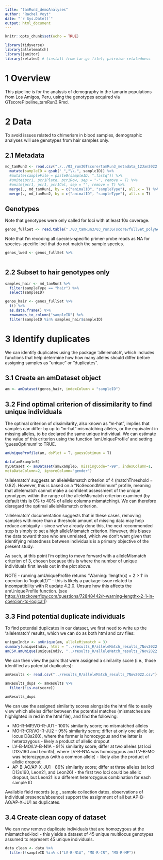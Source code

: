 ```yaml
---
title: "tamRun3_demoAnalyses"
author: "Rachel Voyt"
date: "`r Sys.Date()`"
output: html_document
---
```


```r
knitr::opts_chunk$set(echo = TRUE)
```

```r
library(tidyverse)
library(allelematch)
library(janitor)
library(related) # (install from tar.gz file); pairwise relatedness
```

# 1 Overview

This pipeline is for the analysis of demography in the tamarin populations from Los Amigos, Peru, using the genotypes acquired via GTscorePipeline_tamRun3.Rmd. 

# 2 Data

To avoid issues related to chimerism in blood samples, demographic analyses will use genotypes from hair samples only.

## 2.1 Metadata

```r
md_tamRun3 <- read.csv("./../03_run3GTscore/tamRun3_metadata_12Jan2022.csv") %>%
  mutate(sampleID = gsub("_","\\.", sampleID)) %>%
  #mutate(sampleFile = paste0(sampleID, ".fastq")) %>%
  #unite(pcr1, pcr1Plate, pcr1Row, sep = "-", remove = T) %>%
  #unite(pcr1, pcr1, pcr1Col, sep = "", remove = T) %>%
  merge(., md_tamRun1, by = c("animalID", "sampleType"), all.x = T) %>%
  merge(., md_tamRun2, by = c("animalID", "sampleType"), all.x = T)
```

## Genotypes
Note that genotypes were only called for loci with at least 10x coverage.

```r
genos_fullSet <- read.table("./03_tamRun3/03_run3GTscore/fullSet_polyGenResults_singleSNP_10x.txt", header = T)
```

Note that I'm recoding all species-specific primer-probe reads as NA for species-specific loci that do not match the sample species.

```r
genos_lwed <- genos_fullSet %>%
  
```


## 2.2 Subset to hair genotypes only

```r
samples_hair <- md_tamRun3 %>%
  filter(sampleType == "hair") %>%
  select(sampleID)

genos_hair <- genos_fullSet %>%
  t() %>%
  as.data.frame() %>%
  rownames_to_column("sampleID") %>%
  filter(sampleID %in% samples_hair$sampleID)
```


# 3 Identify duplicates

We can identify duplicates using the package 'allelematch', which includes functions that help determine how how many alleles should differ before assigning samples as "unique" or "duplicates".

## 3.1 Create an amDataset object

```r
am <- amDataset(genos_hair, indexColumn = "sampleID")
```

## 3.2 Find optimal criterion of dissimilarity to find unique individuals

The optimal criterion of dissimilarity, also known as "m-hat", implies that samples can differ by up to "m-hat" mismatching alleles, or the equivalent in missing alleles, to be declared the same unique individual. We can estimate the value of this criterion using the function 'amUniqueProfile' and setting 'guessOptimum' to TRUE.

```r
amUniqueProfile(am, doPlot = T, guessOptimum = T)

data(amExample5)
myDataset <- amDataset(amExample5, missingCode="-99", indexColumn=1,
metaDataColumn=2, ignoreColumn="gender")
```

'allelematch' suggests an alleleMismatch criterion of 4 (matchThreshold = 0.82). However, this is based on a "NoSecondMinimum" profile, meaning that allelematch cannot make a confident assessment of the unique genotypes within the range of the alleleMismatch criterion examined (by default this is 0% to 40% of allele columns mismatching). We can therefore disregard the optimal alleleMismatch criterion.

'allelematch' documentation suggests that in these cases, removing samples with more than a threshold amount of missing data may help reduce ambiguity - since we've already done this, the next recommended step is simply to set a high alleleMismatch criterion. However, this biases the data toward those who are unrelated, which we don't want given that identifying relatedness between individuals is a primary objective of the present study.

As such, at this point I'm opting to move forward with a alleleMismatch criterion of 3, chosen because this is where the number of unique individuals first levels out in the plot above.

NOTE - running amUniqueProfile returns "Warning: 'length(x) = 2 \> 1' in coercion to 'logical(1)'" -- this is likely a package issue related to incompatibility with R update 4.2.0. Unsure how this affects the amUniqueProfile function. (see <https://stackoverflow.com/questions/72848442/r-warning-lengthx-2-1-in-coercion-to-logical1>)

## 3.3 Find potential duplicate individuals

To find potential duplicates in our dataset, we first need to write up the 'allelematch' results, which we can do as both html and csv files:

```r
uniqueIndiv <- amUnique(am, alleleMismatch = 3)
summary(uniqueIndiv, html = "../results_R/alleleMatch_results_7Nov2022.html")
amCSV.amUnique(uniqueIndiv, "../results_R/alleleMatch_results_7Nov2022.csv", uniqueOnly = F)
```

We can then view the pairs that were assigned a similarity score (i.e., those identified as potential duplicates):

```r
amResults <- read.csv("../results_R/alleleMatch_results_7Nov2022.csv")

amResults_dups <- amResults %>%
  filter(!is.na(score))

amResults_dups
```

We can use the assigned similarity scores alongside the html file to easily view which alleles differ between the potential matches (mismatches are highlighted in red in the html file), and find the following:

-   MO-R-MP/VO-R-JU1 - 100% similarity score; no mismatched alleles
-   MO-R-CR/VO-R-JU2 - 95% similarity score; differ at only one allele (at locus D8s260), where the former is homozygous and the latter is heterozygous - likely a product of allelic dropout
-   LV-B-MO/LV-B-N1A - 91% similarity score; differ at two alleles (at loci D13s160 and Leon15), where LV-B-N1A was homozygous and LV-B-MO was heterozygous (with a common allele) - likely also the product of allelic dropout
-   AP-B-AO/AP-X-JU1 - 86% similarity score; differ at three alleles (at loci D13s160, Leon21, and Leon26) - the first two loci could be allelic dropout, but Leon21 is a different heterozygous combination for each sample ID

Available field records (e.g., sample collection dates, observations of individual presence/absence) support the assignment of all but AP-B-AO/AP-X-JU1 as duplicates.

## 3.4 Create clean copy of dataset

We can now remove duplicate individuals that are homozygous at the mismatched-loci - this yields a dataset of 45 unique multilocus genotypes assumed to represent 45 unique individuals.

```r
data_clean <- data %>%
  filter(!sampleID %in% c("LV-B-N1A", "MO-R-CR", "MO-R-MP"))
```

